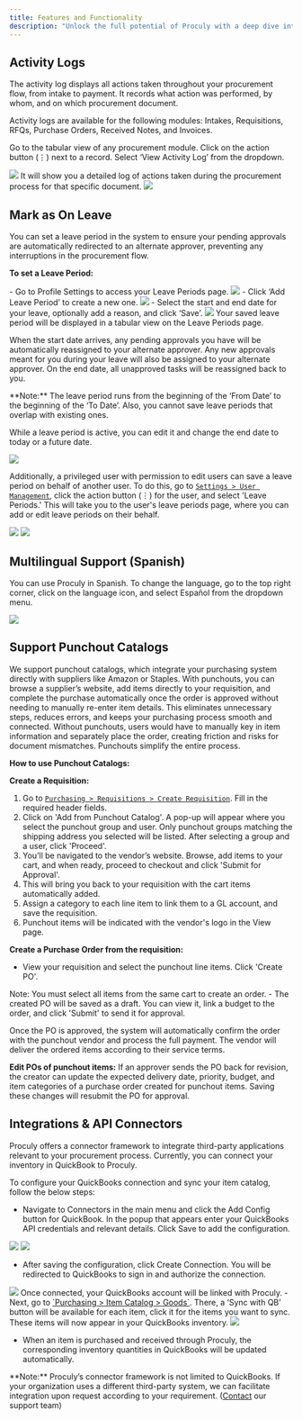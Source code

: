 ```yaml
---
title: Features and Functionality
description: "Unlock the full potential of Proculy with a deep dive into its features and functionality"
---
```


## Activity Logs

The activity log displays all actions taken throughout your procurement flow, from intake to payment. It records what action was performed, by whom, and on which procurement document.

Activity logs are available for the following modules: Intakes, Requisitions, RFQs, Purchase Orders, Received Notes, and Invoices.

Go to the tabular view of any procurement module. Click on the action button (⋮) next to a record. Select ‘View Activity Log’ from the dropdown.

<AccordionGroup>
<Frame>
    <img src="/images/135.png" style={{borderRadius: '0.5rem'}}/>
</Frame>

<Accordion icon="more" title="Detailed log of actions">
    It will show you a detailed log of actions taken during the procurement process for that specific document.
</Accordion>

<Frame>
    <img src="/images/136.png" style={{borderRadius: '0.5rem'}}/>
</Frame>
</AccordionGroup>

## Mark as On Leave

You can set a leave period in the system to ensure your pending approvals are automatically redirected to an alternate approver, preventing any interruptions in the procurement flow.

**To set a Leave Period:**

<AccordionGroup>
    <Accordion icon="right-to-bracket" title="Go to">
        - Go to Profile Settings to access your Leave Periods page.
        <Frame>
            <img src="/images/137.png" style={{borderRadius: '0.5rem'}}/>
        </Frame>
    </Accordion>
    <Accordion icon="plus" title="Add">
        - Click ‘Add Leave Period’ to create a new one.
        <Frame>
            <img src="/images/138.png" style={{borderRadius: '0.5rem'}}/>
        </Frame>
    </Accordion>
    <Accordion icon="check" title="Select">
        - Select the start and end date for your leave, optionally add a reason, and click ‘Save’.
        <Frame>
            <img src="/images/139.png" style={{borderRadius: '0.5rem'}}/>
        </Frame>
    </Accordion>
</AccordionGroup>

<Tip>
    Your saved leave period will be displayed in a tabular view on the Leave Periods page.
</Tip>

When the start date arrives, any pending approvals you have will be automatically reassigned to your alternate approver. Any new approvals meant for you during your leave will also be assigned to your alternate approver.
On the end date, all unapproved tasks will be reassigned back to you.

<Info>
**Note:** The leave period runs from the beginning of the ‘From Date’ to the beginning of the ‘To Date’. Also, you cannot save leave periods that overlap with existing ones.
</Info>

While a leave period is active, you can edit it and change the end date to today or a future date.

<Frame>
    <img src="/images/140.png" style={{borderRadius: '0.5rem'}}/>
</Frame>

Additionally, a privileged user with permission to edit users can save a leave period on behalf of another user.
To do this, go to <a href="https://buyer.proculy.com/app/users" target="_blank">`Settings > User Management`</a>, click the action button (⋮) for the user, and select 'Leave Periods.' This will take you to the user's leave periods page, where you can add or edit leave periods on their behalf.

<AccordionGroup>
<Frame>
    <img src="/images/141.png" style={{borderRadius: '0.5rem'}}/>
</Frame>
<Frame>
    <img src="/images/142.png" style={{borderRadius: '0.5rem'}}/>
</Frame>
</AccordionGroup>

## Multilingual Support (Spanish)

You can use Proculy in Spanish. To change the language, go to the top right corner, click on the language icon, and select Español from the dropdown menu.
<Frame>
    <img src="/images/143.png" style={{borderRadius: '0.5rem'}}/>
</Frame>

## Support Punchout Catalogs

We support punchout catalogs, which integrate your purchasing system directly with suppliers like Amazon or Staples. With punchouts, you can browse a supplier’s website, add items directly to your requisition, and complete the purchase automatically once the order is approved without needing to manually re-enter item details. This eliminates unnecessary steps, reduces errors, and keeps your purchasing process smooth and connected. Without punchouts, users would have to manually key in item information and separately place the order, creating friction and risks for document mismatches. Punchouts simplify the entire process.

**How to use Punchout Catalogs:**

**Create a Requisition:**

1. Go to <a href="https://buyer.proculy.com/app/requisitions/create-new" target="_blank">`Purchasing > Requisitions > Create Requisition`</a>. Fill in the required header fields.
2. Click on 'Add from Punchout Catalog'. A pop-up will appear where you select the punchout group and user. Only punchout groups matching the shipping address you selected will be listed. After selecting a group and a user, click 'Proceed'.
3. You’ll be navigated to the vendor’s website. Browse, add items to your cart, and when ready, proceed to checkout and click 'Submit for Approval'.
4. This will bring you back to your requisition with the cart items automatically added.
5. Assign a category to each line item to link them to a GL account, and save the requisition.
6. Punchout items will be indicated with the vendor's logo in the View page.

**Create a Purchase Order from the requisition:**

- View your requisition and select the punchout line items. Click 'Create PO'.
<Warning>
    Note: You must select all items from the same cart to create an order.
</Warning>
- The created PO will be saved as a draft. You can view it, link a budget to the order, and click 'Submit' to send it for approval.

Once the PO is approved, the system will automatically confirm the order with the punchout vendor and process the full payment. The vendor will deliver the ordered items according to their service terms.

**Edit POs of punchout items:**
If an approver sends the PO back for revision, the creator can update the expected delivery date, priority, budget, and item categories of a purchase order created for punchout items. Saving these changes will resubmit the PO for approval.

## Integrations & API Connectors

Proculy offers a connector framework to integrate third-party applications relevant to your procurement process. Currently, you can connect your inventory in QuickBook to Proculy.

<Tip>
To configure your QuickBooks connection and sync your item catalog, follow the below steps:
</Tip>

- Navigate to Connectors in the main menu and click the Add Config button for QuickBook. In the popup that appears enter your QuickBooks API credentials and relevant details. Click Save to add the configuration.

<AccordionGroup>
<Frame>
    <img src="/images/144.png" style={{borderRadius: '0.5rem'}}/>
</Frame>
<Frame>
    <img src="/images/145.png" style={{borderRadius: '0.5rem'}}/>
</Frame>
</AccordionGroup>

- After saving the configuration, click Create Connection. You will be redirected to QuickBooks to sign in and authorize the connection.

<Frame>
    <img src="/images/146.png" style={{borderRadius: '0.5rem'}}/>
</Frame>

<Info>
Once connected, your QuickBooks account will be linked with Proculy.
</Info>
- Next, go to <a href="https://buyer.proculy.com/app/inventory/item-master" target="_blank">`Purchasing > Item Catalog > Goods`</a>. There, a ‘Sync with QB’ button will be available for each item, click it for the items you want to sync. These items will now appear in your QuickBooks inventory.

<Frame>
    <img src="/images/147.png" style={{borderRadius: '0.5rem'}}/>
</Frame>

- When an item is purchased and received through Proculy, the corresponding inventory quantities in QuickBooks will be updated automatically.

<Tip>
**Note:** Proculy’s connector framework is not limited to QuickBooks. If your organization uses a different third-party system, we can facilitate integration upon request according to your requirement. (<a href="https://www.proculy.com/contact-us/" target="_blank">Contact</a> our support team)
</Tip>
